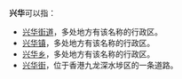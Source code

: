 '''兴华'''可以指：
*[[兴华街道|兴华街道]]，多处地方有该名称的行政区。
*[[兴华镇|兴华镇]]，多处地方有该名称的行政区。
*[[兴华乡|兴华乡]]，多处地方有该名称的行政区。
*[[兴华街|兴华街]]，位于香港九龙深水埗区的一条道路。
{{消歧义}}